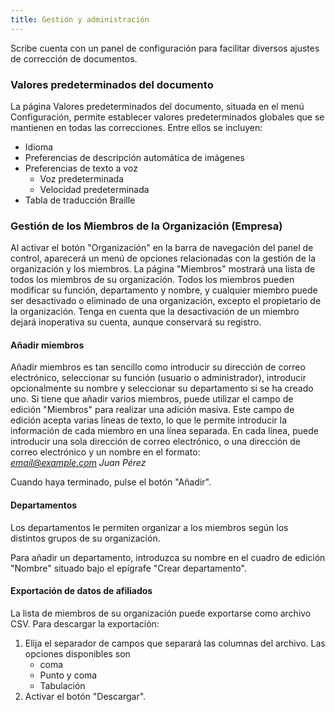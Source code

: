 ```yaml
---
title: Gestión y administración
---
```



Scribe cuenta con un panel de configuración para facilitar diversos ajustes de corrección de documentos.

### Valores predeterminados del documento 

La página Valores predeterminados del documento, situada en el menú Configuración, permite establecer valores predeterminados globales que se mantienen en todas las correcciones. Entre ellos se incluyen:
* Idioma
* Preferencias de descripción automática de imágenes
* Preferencias de texto a voz
    * Voz predeterminada
    * Velocidad predeterminada
* Tabla de traducción Braille

### Gestión de los Miembros de la Organización (Empresa)

Al activar el botón "Organización" en la barra de navegación del panel de control, aparecerá un menú de opciones relacionadas con la gestión de la organización y los miembros. La página "Miembros" mostrará una lista de todos los miembros de su organización. Todos los miembros pueden modificar su función, departamento y nombre, y cualquier miembro puede ser desactivado o eliminado de una organización, excepto el propietario de la organización. Tenga en cuenta que la desactivación de un miembro dejará inoperativa su cuenta, aunque conservará su registro.

#### Añadir miembros

Añadir miembros es tan sencillo como introducir su dirección de correo electrónico, seleccionar su función (usuario o administrador), introducir opcionalmente su nombre y seleccionar su departamento si se ha creado uno.
Si tiene que añadir varios miembros, puede utilizar el campo de edición "Miembros" para realizar una adición masiva. Este campo de edición acepta varias líneas de texto, lo que le permite introducir la información de cada miembro en una línea separada. En cada línea, puede introducir una sola dirección de correo electrónico, o una dirección de correo electrónico y un nombre en el formato:  
*email@example.com Juan Pérez*

Cuando haya terminado, pulse el botón "Añadir". 

#### Departamentos

Los departamentos le permiten organizar a los miembros según los distintos grupos de su organización.

Para añadir un departamento, introduzca su nombre en el cuadro de edición "Nombre" situado bajo el epígrafe "Crear departamento".

#### Exportación de datos de afiliados

La lista de miembros de su organización puede exportarse como archivo CSV. Para descargar la exportación:
1. Elija el separador de campos que separará las columnas del archivo. Las opciones disponibles son
    * coma
    * Punto y coma
    * Tabulación
1. Activar el botón "Descargar".

